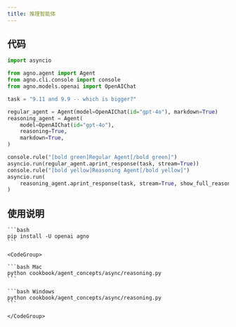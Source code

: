 ```yaml
---
title: 推理智能体
---
```

## 代码

```python cookbook/agent_concepts/async/reasoning.py
import asyncio

from agno.agent import Agent
from agno.cli.console import console
from agno.models.openai import OpenAIChat

task = "9.11 and 9.9 -- which is bigger?"

regular_agent = Agent(model=OpenAIChat(id="gpt-4o"), markdown=True)
reasoning_agent = Agent(
    model=OpenAIChat(id="gpt-4o"),
    reasoning=True,
    markdown=True,
)

console.rule("[bold green]Regular Agent[/bold green]")
asyncio.run(regular_agent.aprint_response(task, stream=True))
console.rule("[bold yellow]Reasoning Agent[/bold yellow]")
asyncio.run(
    reasoning_agent.aprint_response(task, stream=True, show_full_reasoning=True)
)
```

## 使用说明

<Steps>
  <Snippet file="create-venv-step.mdx" />

  <Step title="安装依赖库">

    ```bash
    pip install -U openai agno
    ```

  </Step>

  <Step title="运行智能体">

    <CodeGroup>

    ```bash Mac
    python cookbook/agent_concepts/async/reasoning.py
    ```

    ```bash Windows
    python cookbook/agent_concepts/async/reasoning.py
    ```

    </CodeGroup>

  </Step>

</Steps>